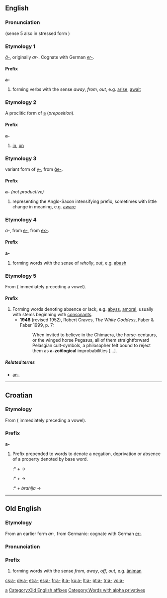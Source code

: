 {{see|Appendix:Variations of "a"}}
==English==

===Pronunciation===
{{IPA|/ə/}} (sense 5 also in stressed form {{IPA|/ei/}})

===Etymology 1===
{{OE.}} ''[[#Old English|ā-]]'', originally ''ar-''.  Cognate with German ''[[er-]]''.

====Prefix====
'''a-''' {{no longer productive}}

# forming verbs with the sense ''away'', ''from'', ''out'', e.g. [[arise]], [[await]]

===Etymology 2===
A proclitic form of [[a]] (''preposition'').

====Prefix====
'''a-''' {{no longer productive}}

# [[in]], [[on]]

===Etymology 3===
{{ME.}} variant form of [[y-]], from {{OE.}} [[ge-|ġe-]].

====Prefix====
'''a-''' ''(not productive)''

# representing the Anglo-Saxon intensifying prefix, sometimes with little change in meaning, e.g. [[aware]]

===Etymology 4===
{{AF.}} ''a-'', from {{OF.}} [[e-]], from {{L.}} [[ex-]].

====Prefix====
'''a-''' {{no longer productive}}

# forming words with the sense of ''wholly'', ''out'', e.g. [[abash]]

===Etymology 5===
From {{AGr.}} {{term|sc=polytonic|ἀ-|tr=a-|lang=grc}} ({{term|sc=polytonic|ἀν-|tr=an-|lang=grc}} immediately preceding a vowel).

====Prefix====
{{infl|en|prefix|cat=prefixes}}

# Forming words denoting absence or lack, e.g. [[abyss]], [[amoral]], usually with stems beginning with [[consonants]].
#* '''1948''' (revised 1952), Robert Graves, ''The White Goddess'', Faber & Faber 1999, p. 7:
#*: When invited to believe in the Chimaera, the horse-centaurs, or the winged horse Pegasus, all of them straightforward Pelasgian cult-symbols, a philosopher felt bound to reject them as '''a-zoölogical''' improbabilities [...].

=====Related terms=====
* [[an-]]

----

==Croatian==

===Etymology===
From {{AGr.|hr}} {{term|sc=polytonic|ἀ-|tr=a-|lang=grc}} ({{term|sc=polytonic|ἀν-|tr=an-|lang=grc}} immediately preceding a vowel).

===Prefix===
'''a-'''

# Prefix prepended to words to denote a negation, deprivation or absence of a property denoted by base word.
#:* {{term|a-|lang=hr}} + {{term|socijalan|lang=hr}} &rarr; {{term|asocijalan|lang=hr}}
#:* {{term|a-|lang=hr}} + {{term|simetrija|lang=hr}} &rarr; {{term|asimetrija|lang=hr}}
#:* {{term|a-|lang=hr}} + ''brahija'' &rarr; {{term|abrahija|lang=hr}}

[[Category:Croatian prefixes|a]]

----

==Old English==

===Etymology===
From an earlier form ''ar-'', from Germanic: cognate with German [[er-]].

===Pronunciation===
{{IPA|/ɑː/}}

===Prefix===
{{unicode|'''ā-'''}}

# forming words with the sense ''from'', ''away'', ''off'', ''out'', e.g. [[animan|āniman]]

[[Category:Old English affixes]]
[[Category:Words with alpha privatives]]

[[cs:a-]]
[[de:a-]]
[[et:a-]]
[[es:a-]]
[[fr:a-]]
[[it:a-]]
[[ku:a-]]
[[lt:a-]]
[[pt:a-]]
[[tr:a-]]
[[vo:a-]]